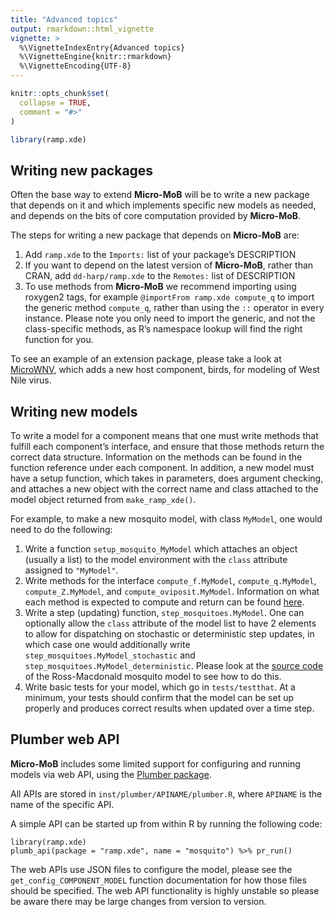 ```yaml
---
title: "Advanced topics"
output: rmarkdown::html_vignette
vignette: >
  %\VignetteIndexEntry{Advanced topics}
  %\VignetteEngine{knitr::rmarkdown}
  %\VignetteEncoding{UTF-8}
---
```


```r
knitr::opts_chunk$set(
  collapse = TRUE,
  comment = "#>"
)
```

```r
library(ramp.xde)
```

## Writing new packages

Often the base way to extend **Micro-MoB** will be to write a new package that depends on it
and which implements specific new models as needed, and depends on the bits of core computation
provided by **Micro-MoB**.

The steps for writing a new package that depends on **Micro-MoB** are:

  1. Add `ramp.xde` to the `Imports:` list of your package's DESCRIPTION
  2. If you want to depend on the latest version of **Micro-MoB**, rather than CRAN,
  add `dd-harp/ramp.xde` to the `Remotes:` list of DESCRIPTION
  3. To use methods from **Micro-MoB** we recommend importing using roxygen2
  tags, for example `@importFrom ramp.xde compute_q` to import the generic 
  method `compute_q`, rather than using the `::` operator in every instance. Please
  note you only need to import the generic, and not the class-specific methods, as
  R's namespace lookup will find the right function for you.
  
To see an example of an extension package, please take a look at [MicroWNV](https://github.com/dd-harp/MicroWNV),
which adds a new host component, birds, for modeling of West Nile virus.

## Writing new models

To write a model for a component means that one must write methods that fulfill
each component's interface, and ensure that those methods return the correct
data structure. Information on the methods can be found in the function reference
under each component. In addition, a new model must have a setup function,
which takes in parameters, does argument checking, and attaches a new object with
the correct name and class attached to the model object returned from `make_ramp_xde()`.

For example, to make a new mosquito model, with class `MyModel`, one would need
to do the following:
  
  1. Write a function `setup_mosquito_MyModel` which attaches an object (usually a list)
  to the model environment with the `class` attribute assigned to `"MyModel"`.
  2. Write methods for the interface `compute_f.MyModel`, `compute_q.MyModel`,
  `compute_Z.MyModel`, and `compute_oviposit.MyModel`. Information on what each
  method is expected to compute and return can be found [here](https://dd-harp.github.io/ramp.xde/reference/index.html#adult-mosquito-component).
  3. Write a step (updating) function, `step_mosquitoes.MyModel`. One can optionally
  allow the `class` attribute of the model list to have 2 elements to allow for dispatching
  on stochastic or deterministic step updates, in which case one would additionally write
  `step_mosquitoes.MyModel_stochastic` and `step_mosquitoes.MyModel_deterministic`.
  Please look at the [source code](https://github.com/dd-harp/ramp.xde/blob/HEAD/R/mosquito_RM.R)
  of the Ross-Macdonald mosquito model to see how to do this.
  4. Write basic tests for your model, which go in `tests/testthat`. At a minimum,
  your tests should confirm that the model can be set up properly and produces
  correct results when updated over a time step.
  
## Plumber web API

**Micro-MoB** includes some limited support for configuring and running models
via web API, using the [Plumber package](https://www.rplumber.io/).

All APIs are stored in `inst/plumber/APINAME/plumber.R`, where `APINAME` is the name of the specific API.

A simple API can be started up from within R by running the following code:
```
library(ramp.xde)
plumb_api(package = "ramp.xde", name = "mosquito") %>% pr_run()
```

The web APIs use JSON files to configure the model, please see the `get_config_COMPONENT_MODEL`
function documentation for how those files should be specified. The web API functionality
is highly unstable so please be aware there may be large changes from version to version.
